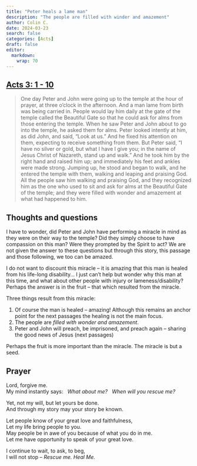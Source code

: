 ```yaml
---
title: "Peter heals a lame man"
description: "The people are filled with winder and amazement"
author: Colin C.
date: 2024-03-23
search: false
categories: [Acts]
draft: false
editor: 
  markdown: 
    wrap: 70
---
```


## [Acts 3: 1 - 10](https://www.bible.com/bible/2016/ACT.2.NRSV)

> One day Peter and John were going up to the temple at the hour of prayer, at three o'clock in the afternoon. And a man lame from birth was being carried in. People would lay him daily at the gate of the temple called the Beautiful Gate so that he could ask for alms from those entering the temple. When he saw Peter and John about to go into the temple, he asked them for alms. Peter looked intently at him, as did John, and said, “Look at us.” And he fixed his attention on them, expecting to receive something from them. But Peter said, “I have no silver or gold, but what I have I give you; in the name of Jesus Christ of Nazareth, stand up and walk.” And he took him by the right hand and raised him up; and immediately his feet and ankles were made strong. Jumping up, he stood and began to walk, and he entered the temple with them, walking and leaping and praising God. All the people saw him walking and praising God, and they recognized him as the one who used to sit and ask for alms at the Beautiful Gate of the temple; and they were filled with wonder and amazement at what had happened to him.


<!-- ## Terms and Notes -->


## Thoughts and questions

I have to wonder, did Peter and John have performing a miracle in mind as they were on their way to the temple?  Did they simply choose to have compassion on this man? Were they prompted by the Spirit to act?  We are not given the answer to these questions but through this story, this passage and those following, we too can be amazed.    

I do not want to discount this miracle -- it is amazing that this man is healed from his life-long disability... 
I just can't help but wonder why this man at this time, and what about other people with injury or lameness/disability? Perhaps the answer is in the fruit -- that which resulted from the miracle.  

Three things result from this miracle: 

1.  Of course the man is healed -- amazing! Although this remains an anchor point for the next passages the healing is not the main focus. 
2.  The people are _filled with wonder and amazement_.  
3.  Peter and John will preach, be imprisoned, and preach again -- sharing the good news of Jesus (next passages)

Perhaps the fruit is more important than the miracle.  The miracle is but a seed.


## Prayer

Lord, forgive me.\
My mind instantly says: 
&nbsp; _What about me? 
&nbsp; When will you rescue me?_

Yet, not my will, but let yours be done.\
And through my story may your story be known.  

Let people know of your great love and faithfulness,\
Let my life bring people to you.\
May people be in awe of you because of what you do in me.\
Let me have opportunity to speak of your great love.

I continue to wait, to ask, to beg,\
I will not stop -- _Rescue me. Heal Me._

